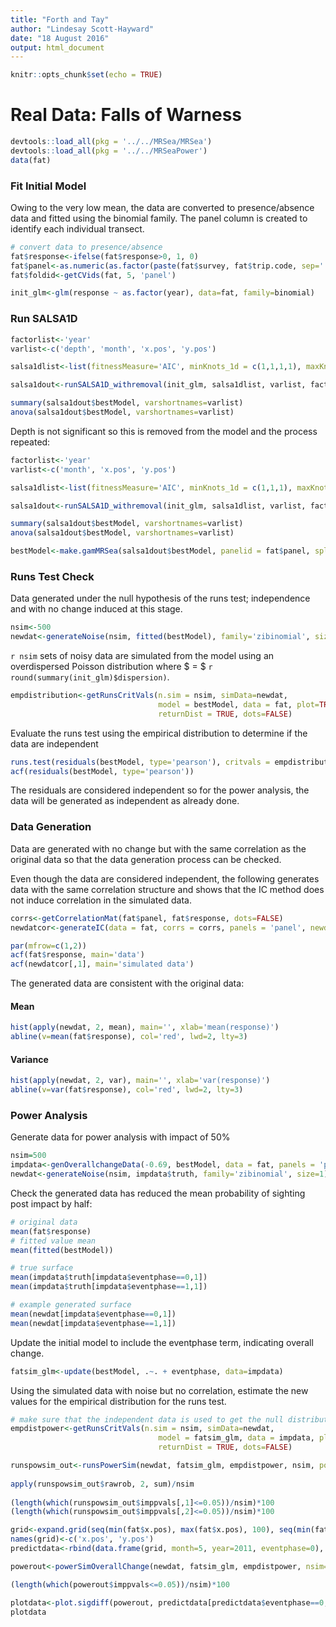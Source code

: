```yaml
---
title: "Forth and Tay"
author: "Lindesay Scott-Hayward"
date: "18 August 2016"
output: html_document
---
```


```r
knitr::opts_chunk$set(echo = TRUE)
```
# Real Data: Falls of Warness

```r
devtools::load_all(pkg = '../../MRSea/MRSea')
devtools::load_all(pkg = '../../MRSeaPower')
data(fat)
```

### Fit Initial Model

Owing to the very low mean, the data are converted to presence/absence data and fitted using the binomial family. The panel column is created to identify each individual transect. 

```r
# convert data to presence/absence
fat$response<-ifelse(fat$response>0, 1, 0)
fat$panel<-as.numeric(as.factor(paste(fat$survey, fat$trip.code, sep='')))
fat$foldid<-getCVids(fat, 5, 'panel')
```

```r
init_glm<-glm(response ~ as.factor(year), data=fat, family=binomial)
```

### Run SALSA1D
```r
factorlist<-'year'
varlist<-c('depth', 'month', 'x.pos', 'y.pos')

salsa1dlist<-list(fitnessMeasure='AIC', minKnots_1d = c(1,1,1,1), maxKnots_1d=c(5,5,5,5), startKnots_1d = c(1,1,1,1), degree=c(2,2,2,2), maxIterations=100, gaps=c(0,0,0,0))

salsa1dout<-runSALSA1D_withremoval(init_glm, salsa1dlist, varlist, factorlist, varlist_cyclicSplines = c('month'), splineParams = NULL, datain=fat)

```

```r
summary(salsa1dout$bestModel, varshortnames=varlist)
anova(salsa1dout$bestModel, varshortnames=varlist)

```

Depth is not significant so this is removed from the model and the process repeated:

```r
factorlist<-'year'
varlist<-c('month', 'x.pos', 'y.pos')

salsa1dlist<-list(fitnessMeasure='AIC', minKnots_1d = c(1,1,1), maxKnots_1d=c(5,5,5), startKnots_1d = c(1,1,1), degree=c(2,2,2), maxIterations=100, gaps=c(0,0,0))

salsa1dout<-runSALSA1D_withremoval(init_glm, salsa1dlist, varlist, factorlist, varlist_cyclicSplines = c('month'), splineParams = NULL, datain=fat)

```

```r
summary(salsa1dout$bestModel, varshortnames=varlist)
anova(salsa1dout$bestModel, varshortnames=varlist)
```


```r
bestModel<-make.gamMRSea(salsa1dout$bestModel, panelid = fat$panel, splineParams = salsa1dout$splineParams, varshortnames = varlist)
```




### Runs Test Check

Data generated under the null hypothesis of the runs test; independence and with no change induced at this stage.

```r
nsim<-500
newdat<-generateNoise(nsim, fitted(bestModel), family='zibinomial', size=1)
```

`r nsim` sets of noisy data are simulated from the model using an overdispersed Poisson distribution where $\hat{\phi} = $ `r round(summary(init_glm)$dispersion)`.

```r
empdistribution<-getRunsCritVals(n.sim = nsim, simData=newdat, 
                                 model = bestModel, data = fat, plot=TRUE, 
                                 returnDist = TRUE, dots=FALSE)
```

Evaluate the runs test using the empirical distribution to determine if the data are independent
```r
runs.test(residuals(bestModel, type='pearson'), critvals = empdistribution)
acf(residuals(bestModel, type='pearson'))
```

The residuals are considered independent so for the power analysis, the data will be generated as independent as already done. 

### Data Generation

Data are generated with no change but with the same correlation as the original data so that the data generation process can be checked.

Even though the data are considered independent, the following generates data with the same correlation structure and shows that the IC method does not induce correlation in the simulated data. 

```r
corrs<-getCorrelationMat(fat$panel, fat$response, dots=FALSE)
newdatcor<-generateIC(data = fat, corrs = corrs, panels = 'panel', newdata = newdat, nsim = nsim, dots = FALSE)
```

```r
par(mfrow=c(1,2))
acf(fat$response, main='data')
acf(newdatcor[,1], main='simulated data')
```

The generated data are consistent with the original data:

#### Mean
```r
hist(apply(newdat, 2, mean), main='', xlab='mean(response)')
abline(v=mean(fat$response), col='red', lwd=2, lty=3)
```

#### Variance
```r
hist(apply(newdat, 2, var), main='', xlab='var(response)')
abline(v=var(fat$response), col='red', lwd=2, lty=3)
```


### Power Analysis

Generate data for power analysis with impact of 50\%

```r
nsim=500
impdata<-genOverallchangeData(-0.69, bestModel, data = fat, panels = 'panel')
newdat<-generateNoise(nsim, impdata$truth, family='zibinomial', size=1)
```

Check the generated data has reduced the mean probability of sighting post impact by half:

```r
# original data
mean(fat$response)
# fitted value mean
mean(fitted(bestModel))
```

```r
# true surface
mean(impdata$truth[impdata$eventphase==0,1])
mean(impdata$truth[impdata$eventphase==1,1])
```

```r
# example generated surface
mean(newdat[impdata$eventphase==0,1])
mean(newdat[impdata$eventphase==1,1])
```

Update the initial model to include the eventphase term, indicating overall change.

```r
fatsim_glm<-update(bestModel, .~. + eventphase, data=impdata)
```

Using the simulated data with noise but no correlation, estimate the new values for the empirical distribution for the runs test.

```r
# make sure that the independent data is used to get the null distribution
empdistpower<-getRunsCritVals(n.sim = nsim, simData=newdat, 
                                 model = fatsim_glm, data = impdata, plot=TRUE, 
                                 returnDist = TRUE, dots=FALSE)
```


```r
runspowsim_out<-runsPowerSim(newdat, fatsim_glm, empdistpower, nsim, powercoefid = length(coef(fatsim_glm)))
  
apply(runspowsim_out$rawrob, 2, sum)/nsim
  
(length(which(runspowsim_out$imppvals[,1]<=0.05))/nsim)*100
(length(which(runspowsim_out$imppvals[,2]<=0.05))/nsim)*100

```

```r
grid<-expand.grid(seq(min(fat$x.pos), max(fat$x.pos), 100), seq(min(fat$y.pos), max(fat$y.pos), 100))
names(grid)<-c('x.pos', 'y.pos')
predictdata<-rbind(data.frame(grid, month=5, year=2011, eventphase=0), data.frame(grid, month=5, year=2011, eventphase=1))

powerout<-powerSimOverallChange(newdat, fatsim_glm, empdistpower, nsim=100, powercoefid=length(coef(fatsim_glm)), predictionGrid=predictdata, g2k=NULL, splineParams=bestModel$splineParams, sigdif=TRUE, n.boot=500)
```

```r
(length(which(powerout$imppvals<=0.05))/nsim)*100
```

```r
plotdata<-plot.sigdiff(powerout, predictdata[predictdata$eventphase==0,c('x.pos', 'y.pos')], tailed='two', error.rate = 0.05, family=FALSE)
plotdata
```

